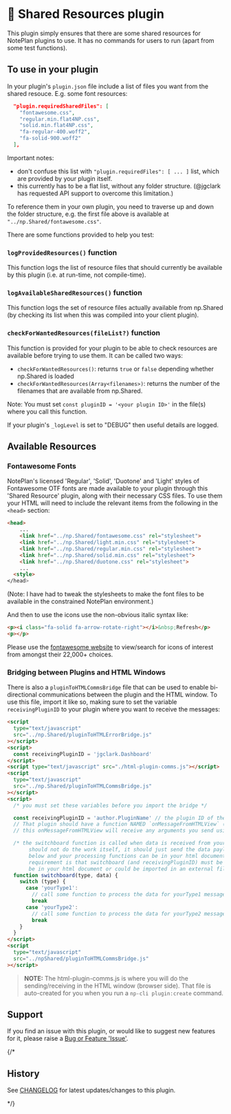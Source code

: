 # 🤝 Shared Resources plugin

This plugin simply ensures that there are some shared resources for NotePlan plugins to use. It has no commands for users to run (apart from some test functions).

## To use in your plugin

In your plugin's `plugin.json` file include a list of files you want from the shared resouce. E.g. some font resources:

```json
  "plugin.requiredSharedFiles": [
    "fontawesome.css",
    "regular.min.flat4NP.css",
    "solid.min.flat4NP.css",
    "fa-regular-400.woff2",
    "fa-solid-900.woff2"
  ],
```

Important notes:

- don't confuse this list with `"plugin.requiredFiles": [ ... ]` list, which are provided by your plugin itself.
- this currently has to be a flat list, without any folder structure. (@jgclark has requested API support to overcome this limitation.)

To reference them in your own plugin, you need to traverse up and down the folder structure, e.g. the first file above is available at `"../np.Shared/fontawesome.css"`.

There are some functions provided to help you test:

### `logProvidedResources()` function

This function logs the list of resource files that should currently be available by this plugin (i.e. at run-time, not compile-time).

### `logAvailableSharedResources()` function

This function logs the set of resource files actually available from np.Shared (by checking its list when this was compiled into your client plugin).

### `checkForWantedResources(fileList?)` function

This function is provided for your plugin to be able to check resources are available before trying to use them. It can be called two ways:

- `checkForWantedResources()`: returns `true` or `false` depending whether np.Shared is loaded
- `checkForWantedResources(Array<filenames>)`: returns the number of the filenames that are available from np.Shared.

Note: You must set `const pluginID = '<your plugin ID>'` in the file(s) where you call this function.

If your plugin's `_logLevel` is set to "DEBUG" then useful details are logged.

## Available Resources

### Fontawesome Fonts

NotePlan's licensed 'Regular', 'Solid', 'Duotone' and 'Light' styles of Fontawesome OTF fonts are made available to your plugin through this 'Shared Resource' plugin, along with their necessary CSS files. To use them your HTML will need to include the relevant items from the following in the `<head>` section:

```html
<head>
    ...
    <link href="../np.Shared/fontawesome.css" rel="stylesheet">
    <link href="../np.Shared/light.min.css" rel="stylesheet">
    <link href="../np.Shared/regular.min.css" rel="stylesheet">
    <link href="../np.Shared/solid.min.css" rel="stylesheet">
    <link href="../np.Shared/duotone.css" rel="stylesheet">
    ...
  <style>
</head>
```

(Note: I have had to tweak the stylesheets to make the font files to be available in the constrained NotePlan environment.)

And then to use the icons use the non-obvious italic syntax like:

```html
<p><i class="fa-solid fa-arrow-rotate-right"></i>&nbsp;Refresh</p>
<p></p>
```

Please use the [fontawesome website](https://fontawesome.com/search) to view/search for icons of interest from amongst their 22,000+ choices.

### Bridging between Plugins and HTML Windows

There is also a `pluginToHTMLCommsBridge` file that can be used to enable bi-directional communications between the plugin and the HTML window. To use this file, import it like so, making sure to set the variable `receivingPluginID` to your plugin where you want to receive the messages:

```html
<script
  type="text/javascript"
  src="../np.Shared/pluginToHTMLErrorBridge.js"
></script>
<script>
  const receivingPluginID = 'jgclark.Dashboard'
</script>
<script type="text/javascript" src="./html-plugin-comms.js"></script>
<script
  type="text/javascript"
  src="../np.Shared/pluginToHTMLCommsBridge.js"
></script>
<script>
  /* you must set these variables before you import the bridge */

  const receivingPluginID = 'author.PluginName' // the plugin ID of the plugin which will receive the comms from HTML
  // That plugin should have a function NAMED `onMessageFromHTMLView` (in the plugin.json and exported in the plugin's index.js)
  // this onMessageFromHTMLView will receive any arguments you send using the sendToPlugin() command in the HTML window

  /* the switchboard function is called when data is received from your plugin and needs to be processed. this function
       should not do the work itself, it should just send the data payload to a function for processing. The switchboard function
       below and your processing functions can be in your html document or could be imported in an external file. The only
       requirement is that switchboard (and receivingPluginID) must be defined or imported before the `pluginToHTMLCommsBridge`
       be in your html document or could be imported in an external file */
  function switchboard(type, data) {
    switch (type) {
      case 'yourType1':
        // call some function to process the data for yourType1 messages and pass the `data` parameter
        break
      case 'yourType2':
        // call some function to process the data for yourType2 messages
        break
    }
  }
</script>
<script
  type="text/javascript"
  src="../npShared/pluginToHTMLCommsBridge.js"
></script>
```

> **NOTE:** The html-plugin-comms.js is where you will do the sending/receiving in the HTML window (browser side). That file is auto-created for you when you run a `np-cli plugin:create` command.

## Support

If you find an issue with this plugin, or would like to suggest new features for it, please raise a [Bug or Feature 'Issue'](https://github.com/NotePlan/plugins/issues).


{/*
## History

See [CHANGELOG](https://github.com/NotePlan/plugins/blob/main/np.Shared/CHANGELOG.md) for latest updates/changes to this plugin.

*/}
